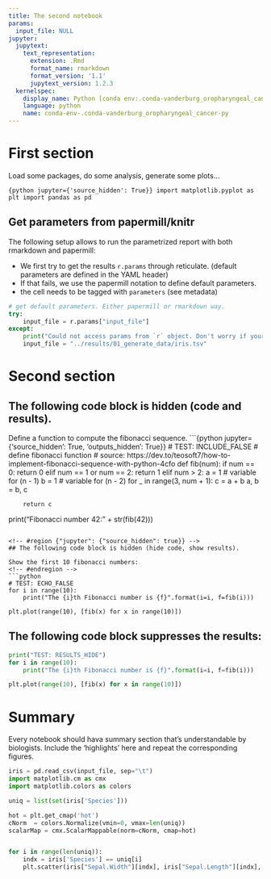 ```yaml
---
title: The second notebook
params:
  input_file: NULL
jupyter:
  jupytext:
    text_representation:
      extension: .Rmd
      format_name: rmarkdown
      format_version: '1.1'
      jupytext_version: 1.2.3
  kernelspec:
    display_name: Python [conda env:.conda-vanderburg_oropharyngeal_cancer]
    language: python
    name: conda-env-.conda-vanderburg_oropharyngeal_cancer-py
---
```


# First section

Load some packages, do some analysis, generate some plots...

```{python jupyter={'source_hidden': True}}
import matplotlib.pyplot as plt
import pandas as pd
```

## Get parameters from papermill/knitr

The following setup allows to run the parametrized report with both rmarkdown and papermill:

* We first try to get the results `r.params` through reticulate. (default parameters are defined in the YAML header)
* If that fails, we use the papermill notation to define default parameters.
* the cell needs to be tagged with `parameters` (see metadata)

```python
# get default parameters. Either papermill or rmarkdown way.
try:
    input_file = r.params["input_file"]
except:
    print("Could not access params from `r` object. Don't worry if your are running papermill. ")
    input_file = "../results/01_generate_data/iris.tsv"
```

# Second section


## The following code block is hidden (code and results).
Define a function to compute the fibonacci sequence.
```{python jupyter={'source_hidden': True, 'outputs_hidden': True}}
# TEST: INCLUDE_FALSE
# define fibonacci function
# source: https://dev.to/teosoft7/how-to-implement-fibonacci-sequence-with-python-4cfo
def fib(num):
    if num == 0:
        return 0
    elif num == 1 or num == 2:
        return 1
    elif num > 2:
        a = 1 # variable for (n - 1)
        b = 1 # variable for (n - 2)
        for _ in range(3, num + 1):
            c = a + b
            a, b = b, c

        return c

print("Fibonacci number 42: " + str(fib(42)))
```

<!-- #region {"jupyter": {"source_hidden": true}} -->
## The following code block is hidden (hide code, show results).

Show the first 10 fibonacci numbers:
<!-- #endregion -->
```python
# TEST: ECHO_FALSE
for i in range(10):
    print("The {i}th Fibonacci number is {f}".format(i=i, f=fib(i)))

plt.plot(range(10), [fib(x) for x in range(10)])
```


## The following code block suppresses the results:
```python
print("TEST: RESULTS_HIDE")
for i in range(10):
    print("The {i}th Fibonacci number is {f}".format(i=i, f=fib(i)))

plt.plot(range(10), [fib(x) for x in range(10)])
```


# Summary
Every notebook should hava summary section that's understandable by biologists.
Include the 'highlights' here and repeat the corresponding figures.

```python
iris = pd.read_csv(input_file, sep="\t")
import matplotlib.cm as cmx
import matplotlib.colors as colors

uniq = list(set(iris['Species']))

hot = plt.get_cmap('hot')
cNorm  = colors.Normalize(vmin=0, vmax=len(uniq))
scalarMap = cmx.ScalarMappable(norm=cNorm, cmap=hot)


for i in range(len(uniq)):
    indx = iris['Species'] == uniq[i]
    plt.scatter(iris["Sepal.Width"][indx], iris["Sepal.Length"][indx], s=15, color=scalarMap.to_rgba(i), label=uniq[i])
```


